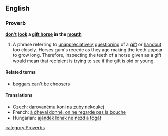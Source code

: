==English==

===Proverb===
'''[[don't]] [[look]] a [[gift horse]] in the [[mouth]]'''

# A phrase referring to [[unappreciatively]] [[questioning]] of a [[gift]] or [[handout]] too closely. Horses gum's recede as they age making the teeth appear to grow long. Therefore, inspecting the teeth of a horse given as a gift would mean that recipient is trying to see if the gift is old or young. 

====Related terms====
* [[beggars can't be choosers]]

====Translations====
{{trans-top|a phrase referring to unappreciatively questioning of a gift or handout too closely}}
* Czech: [[darovanému koni na zuby nekoukej]]
* French: [[à cheval donné, on ne regarde pas la bouche]]
* Hungarian: [[ajándék lónak ne nézd a fogát]]
{{trans-mid}}
{{trans-bottom}}

[[category:Proverbs]]